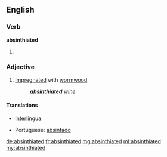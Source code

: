 ==English==

===Verb===
'''absinthiated'''

# {{past of|[[absinthiate]]}}

===Adjective===
{{en-adj}}

# [[impregnated|Impregnated]] with [[wormwood]].
#: '''''absinthiated''' wine''

====Translations====
{{trans-top|impregnated with wormwood}}
* [[Interlingua]]: {{t-|ia|absinthiate|xs=Interlingua}}
{{trans-mid}}
* Portuguese: [[absintado]]
{{trans-bottom}}

[[de:absinthiated]]
[[fr:absinthiated]]
[[mg:absinthiated]]
[[ml:absinthiated]]
[[my:absinthiated]]